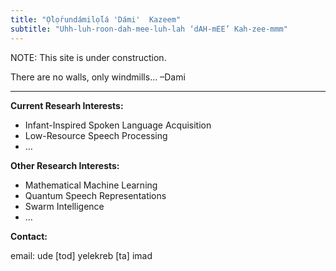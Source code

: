 ```yaml
---
title: "Ọ̀lọ́rundámilọ́lá 'Dámi'  Kazeem"
subtitle: "Uhh-luh-roon-dah-mee-luh-lah ‘dAH-mEE’ Kah-zee-mmm"
---
```


NOTE: This site is under construction. 

There are no walls, only windmills... 
                                --Dami

---

**Current Researh Interests:**

- Infant-Inspired Spoken Language Acquisition
- Low-Resource Speech Processing
- ...

**Other Research Interests:**

- Mathematical Machine Learning
- Quantum Speech Representations
- Swarm Intelligence  
- ...

**Contact:**

email: ude [tod] yelekreb [ta] imad

